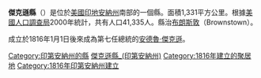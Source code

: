 {{Otheruses|杰克逊县|subject=美國印地安納州的一個縣|other=同名的縣}}
{{Infobox U.S. County
| county          = 杰克逊县
| state           = 印地安那州
| en county          = Jackson County
| en state           = Indiana
| seal            = 
| founded year    = 1816
| founded date    = 
| seat wl         = Brownstown
| largest city wl = 
| city type       = town
| area mi         = 514
| area km         = 1331
| area land mi    = 509
| area land km    = 1319
| area water mi   = 4
| area water km   = 12
| area percentage = 0.86%
| lat deg         = 
| lat min         = 
| long deg        = 
| long min        = 
| census yr       = 2000
| pop             = 41,335
| density mi      = 34
| density km      = 13
| time zone       = 北美东部时区
| footnotes       = 
| web             = 
| named for       = [[Andrew_Jackson|Andrew Jackson]]
| logo            = 
| flag            = 
}}
'''傑克遜縣'''（{{lang-en|Jackson County}}）是位於[[美國|美國]][[印地安納州|印地安納州]]南部的一個縣。面積1,331平方公里。根據[[美國人口調查局|美國人口調查局]]2000年統計，共有人口41,335人。縣治[[布朗斯敦_(印地安納州)|布朗斯敦]]（Brownstown）。

成立於1816年1月1日後來成為第七任總統的[[安德魯·傑克遜|安德魯·傑克遜]]。

{{印第安納州}}
{{傑克遜縣 (印地安納州)}}
{{Authority control}}

{{DEFAULTSORT:Jackson County}}
[[Category:印第安納州的縣|Category:印第安納州的縣]]
[[Category:傑克遜縣_(印第安納州)|]]
[[Category:1816年建立的聚居地|Category:1816年建立的聚居地]]
[[Category:1816年印第安納州建立|Category:1816年印第安納州建立]]